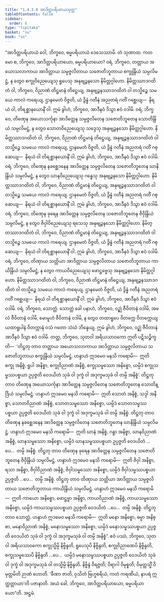 ```yaml
---
title: "1.4.3.8 အာဒိတ္တပရိယာယသုတ္တ"
tableOfContents: false
sidebar:
  order: 8
type: "tipitaka"
basket: "su"
book: "sn"
---
```



<DynamicBreadcrumb />

<Division number="235" book="sn" e="ch" v="18" p="314">

<Paragraph number="977" book="sn">
“အာဒိတ္တပရိယာယံ ဝေါ, ဘိက္ခဝေ, ဓမ္မပရိယာယံ ဒေသေဿာမိ. တံ သုဏာထ. ကတမော စ, ဘိက္ခဝေ, အာဒိတ္တပရိယာယော, ဓမ္မပရိယာယော? ဝရံ, ဘိက္ခဝေ, တတ္တာယ အယောသလာကာယ အာဒိတ္တာယ သမ္ပဇ္ဇလိတာယ သဇောတိဘူတာယ စက္ခုန္ဒြိယံ သမ္ပလိမဋ္ဌံ, န တွေဝ စက္ခုဝိညေယျေသု ရူပေသု အနုဗျဉ္ဇနသော နိမိတ္တဂ္ဂါဟော. နိမိတ္တဿာဒဂထိတံ ဝါ, ဘိက္ခဝေ, ဝိညာဏံ တိဋ္ဌမာနံ တိဋ္ဌေယျ, အနုဗျဉ္ဇနဿာဒဂထိတံ ဝါ တသ္မိဉ္စေ သမယေ ကာလံ ကရေယျ, ဌာနမေတံ ဝိဇ္ဇတိ, ယံ ဒွိန္နံ ဂတီနံ အညတရံ ဂတိံ ဂစ္ဆေယျ—  နိရယံ ဝါ, တိရစ္ဆာနယောနိံ ဝါ. ဣမံ ခွါဟံ, ဘိက္ခဝေ, အာဒီနဝံ ဒိသွာ ဧဝံ ဝဒါမိ.
</Paragraph>

<Paragraph number="978" book="sn">
ဝရံ, ဘိက္ခဝေ, တိဏှေန အယောသင်္ကုနာ အာဒိတ္တေန သမ္ပဇ္ဇလိတေန သဇောတိဘူတေန သောတိန္ဒြိယံ သမ္ပလိမဋ္ဌံ, န တွေဝ သောတဝိညေယျေသု သဒ္ဒေသု အနုဗျဉ္ဇနသော နိမိတ္တဂ္ဂါဟော. နိမိတ္တဿာဒဂထိတံ ဝါ, ဘိက္ခဝေ, ဝိညာဏံ တိဋ္ဌမာနံ တိဋ္ဌေယျ, အနုဗျဉ္ဇနဿာဒဂထိတံ ဝါ တသ္မိဉ္စေ သမယေ ကာလံ ကရေယျ, ဌာနမေတံ ဝိဇ္ဇတိ, ယံ ဒွိန္နံ ဂတီနံ အညတရံ ဂတိံ ဂစ္ဆေယျ—  နိရယံ ဝါ တိရစ္ဆာနယောနိံ ဝါ. ဣမံ ခွါဟံ, ဘိက္ခဝေ, အာဒီနဝံ ဒိသွာ ဧဝံ ဝဒါမိ.
</Paragraph>

<Paragraph number="979" book="sn">
ဝရံ, ဘိက္ခဝေ, တိဏှေန နခစ္ဆေဒနေန အာဒိတ္တေန သမ္ပဇ္ဇလိတေန သဇောတိဘူတေန ဃာနိန္ဒြိယံ သမ္ပလိမဋ္ဌံ, န တွေဝ ဃာနဝိညေယျေသု ဂန္ဓေသု အနုဗျဉ္ဇနသော နိမိတ္တဂ္ဂါဟော. နိမိတ္တဿာဒဂထိတံ ဝါ, ဘိက္ခဝေ, ဝိညာဏံ တိဋ္ဌမာနံ တိဋ္ဌေယျ, အနုဗျဉ္ဇနဿာဒဂထိတံ ဝါ တသ္မိဉ္စေ သမယေ ကာလံ ကရေယျ. ဌာနမေတံ ဝိဇ္ဇတိ, ယံ ဒွိန္နံ ဂတီနံ အညတရံ ဂတိံ ဂစ္ဆေယျ—  နိရယံ ဝါ တိရစ္ဆာနယောနိံ ဝါ. ဣမံ ခွါဟံ, ဘိက္ခဝေ, အာဒီနဝံ ဒိသွာ ဧဝံ ဝဒါမိ.
</Paragraph>

<Paragraph number="980" book="sn">
ဝရံ, ဘိက္ခဝေ, တိဏှေန ခုရေန အာဒိတ္တေန သမ္ပဇ္ဇလိတေန သဇောတိဘူတေန ဇိဝှိန္ဒြိယံ သမ္ပလိမဋ္ဌံ, န တွေဝ ဇိဝှါဝိညေယျေသု ရသေသု အနုဗျဉ္ဇနသော နိမိတ္တဂ္ဂါဟော. နိမိတ္တဿာဒဂထိတံ ဝါ, ဘိက္ခဝေ, ဝိညာဏံ တိဋ္ဌမာနံ တိဋ္ဌေယျ, အနုဗျဉ္ဇနဿာဒဂထိတံ ဝါ တသ္မိဉ္စေ သမယေ ကာလံ ကရေယျ. ဌာနမေတံ ဝိဇ္ဇတိ, ယံ ဒွိန္နံ ဂတီနံ အညတရံ ဂတိံ ဂစ္ဆေယျ—  နိရယံ ဝါ တိရစ္ဆာနယောနိံ ဝါ. ဣမံ ခွါဟံ, ဘိက္ခဝေ, အာဒီနဝံ ဒိသွာ ဧဝံ ဝဒါမိ.
</Paragraph>

<Paragraph number="981" book="sn">
ဝရံ, ဘိက္ခဝေ, တိဏှာယ သတ္တိယာ အာဒိတ္တာယ သမ္ပဇ္ဇလိတာယ သဇောတိဘူတာယ ကာယိန္ဒြိယံ သမ္ပလိမဋ္ဌံ, န တွေဝ ကာယဝိညေယျေသု ဖောဋ္ဌဗ္ဗေသု အနုဗျဉ္ဇနသော နိမိတ္တဂ္ဂါဟော. နိမိတ္တဿာဒဂထိတံ ဝါ, ဘိက္ခဝေ, ဝိညာဏံ တိဋ္ဌမာနံ တိဋ္ဌေယျ, အနုဗျဉ္ဇနဿာဒဂထိတံ ဝါ တသ္မိဉ္စေ သမယေ ကာလံ ကရေယျ. ဌာနမေတံ ဝိဇ္ဇတိ, ယံ ဒွိန္နံ ဂတီနံ အညတရံ ဂတိံ ဂစ္ဆေယျ—  နိရယံ ဝါ တိရစ္ဆာနယောနိံ ဝါ. ဣမံ ခွါဟံ, ဘိက္ခဝေ, အာဒီနဝံ ဒိသွာ ဧဝံ ဝဒါမိ.
</Paragraph>

<Paragraph number="982" book="sn">
ဝရံ, ဘိက္ခဝေ, သောတ္တံ. သောတ္တံ ခေါ ပနာဟံ, ဘိက္ခဝေ, ဝဉ္ဈံ ဇီဝိတာနံ ဝဒါမိ, အဖလံ ဇီဝိတာနံ ဝဒါမိ, မောမူဟံ ဇီဝိတာနံ ဝဒါမိ, န တွေဝ တထာရူပေ ဝိတက္ကေ ဝိတက္ကေယျ ယထာရူပါနံ ဝိတက္ကာနံ ဝသံ ဂတော သံဃံ ဘိန္ဒေယျ. ဣမံ ခွါဟံ, ဘိက္ခဝေ, ဝဉ္ဈံ ဇီဝိတာနံ အာဒီနဝံ ဒိသွာ ဧဝံ ဝဒါမိ.
</Paragraph>

<Paragraph number="983" book="sn">
တတ္ထ, ဘိက္ခဝေ, သုတဝါ အရိယသာဝကော ဣတိ ပဋိသဉ္စိက္ခတိ—  ‘တိဋ္ဌတု တာဝ တတ္တာယ အယောသလာကာယ အာဒိတ္တာယ သမ္ပဇ္ဇလိတာယ သဇောတိဘူတာယ စက္ခုန္ဒြိယံ သမ္ပလိမဋ္ဌံ. ဟန္ဒာဟံ ဣဒမေဝ မနသိ ကရောမိ—  ဣတိ စက္ခု အနိစ္စံ, ရူပါ အနိစ္စာ, စက္ခုဝိညာဏံ အနိစ္စံ, စက္ခုသမ္ဖဿော အနိစ္စော, ယမ္ပိဒံ စက္ခုသမ္ဖဿပစ္စယာ ဥပ္ပဇ္ဇတိ ဝေဒယိတံ သုခံ ဝါ ဒုက္ခံ ဝါ အဒုက္ခမသုခံ ဝါ တမ္ပိ အနိစ္စံ’.
</Paragraph>

<Paragraph number="984" book="sn">
တိဋ္ဌတု တာဝ တိဏှေန အယောသင်္ကုနာ အာဒိတ္တေန သမ္ပဇ္ဇလိတေန သဇောတိဘူတေန သောတိန္ဒြိယံ သမ္ပလိမဋ္ဌံ. ဟန္ဒာဟံ ဣဒမေဝ မနသိ ကရောမိ—  ဣတိ သောတံ အနိစ္စံ, သဒ္ဒါ အနိစ္စာ, သောတဝိညာဏံ အနိစ္စံ, သောတသမ္ဖဿော အနိစ္စော, ယမ္ပိဒံ သောတသမ္ဖဿပစ္စယာ ဥပ္ပဇ္ဇတိ ဝေဒယိတံ သုခံ ဝါ ဒုက္ခံ ဝါ အဒုက္ခမသုခံ ဝါ တမ္ပိ အနိစ္စံ.
</Paragraph>

<Paragraph number="985" book="sn">
တိဋ္ဌတု တာဝ တိဏှေန နခစ္ဆေဒနေန အာဒိတ္တေန သမ္ပဇ္ဇလိတေန သဇောတိဘူတေန ဃာနိန္ဒြိယံ သမ္ပလိမဋ္ဌံ. ဟန္ဒာဟံ ဣဒမေဝ မနသိ ကရောမိ—  ဣတိ ဃာနံ အနိစ္စံ, ဂန္ဓာ အနိစ္စာ, ဃာနဝိညာဏံ အနိစ္စံ, ဃာနသမ္ဖဿော အနိစ္စော, ယမ္ပိဒံ ဃာနသမ္ဖဿပစ္စယာ ဥပ္ပဇ္ဇတိ ဝေဒယိတံ …ပေ…  တမ္ပိ အနိစ္စံ.
</Paragraph>

<Paragraph number="986" book="sn">
တိဋ္ဌတု တာဝ တိဏှေန ခုရေန အာဒိတ္တေန သမ္ပဇ္ဇလိတေန သဇောတိဘူတေန ဇိဝှိန္ဒြိယံ သမ္ပလိမဋ္ဌံ. ဟန္ဒာဟံ ဣဒမေဝ မနသိ ကရောမိ—  ဣတိ ဇိဝှါ အနိစ္စာ, ရသာ အနိစ္စာ, ဇိဝှါဝိညာဏံ အနိစ္စံ, ဇိဝှါသမ္ဖဿော အနိစ္စော, ယမ္ပိဒံ ဇိဝှါသမ္ဖဿပစ္စယာ ဥပ္ပဇ္ဇတိ …ပေ…  တမ္ပိ အနိစ္စံ.
</Paragraph>

<Paragraph number="987" book="sn">
တိဋ္ဌတု တာဝ တိဏှာယ သတ္တိယာ အာဒိတ္တာယ သမ္ပဇ္ဇလိတာယ သဇောတိဘူတာယ ကာယိန္ဒြိယံ သမ္ပလိမဋ္ဌံ. ဟန္ဒာဟံ ဣဒမေဝ မနသိ ကရောမိ—  ဣတိ ကာယော အနိစ္စော, ဖောဋ္ဌဗ္ဗာ အနိစ္စာ, ကာယဝိညာဏံ အနိစ္စံ, ကာယသမ္ဖဿော အနိစ္စော, ယမ္ပိဒံ ကာယသမ္ဖဿပစ္စယာ ဥပ္ပဇ္ဇတိ ဝေဒယိတံ …ပေ…  တမ္ပိ အနိစ္စံ.
</Paragraph>

<Paragraph number="988" book="sn">
တိဋ္ဌတု တာဝ သောတ္တံ. ဟန္ဒာဟံ ဣဒမေဝ မနသိ ကရောမိ—  ဣတိ မနော အနိစ္စော, ဓမ္မာ အနိစ္စာ, မနောဝိညာဏံ အနိစ္စံ, မနောသမ္ဖဿော အနိစ္စော, ယမ္ပိဒံ မနောသမ္ဖဿပစ္စယာ ဥပ္ပဇ္ဇတိ ဝေဒယိတံ သုခံ ဝါ ဒုက္ခံ ဝါ အဒုက္ခမသုခံ ဝါ တမ္ပိ အနိစ္စံ”.
</Paragraph>

<Paragraph number="989" book="sn">
ဧဝံ ပဿံ, ဘိက္ခဝေ, သုတဝါ အရိယသာဝကော စက္ခုသ္မိမ္ပိ နိဗ္ဗိန္ဒတိ, ရူပေသုပိ နိဗ္ဗိန္ဒတိ, စက္ခုဝိညာဏေပိ နိဗ္ဗိန္ဒတိ, စက္ခုသမ္ဖဿေပိ နိဗ္ဗိန္ဒတိ …ပေ…  ယမ္ပိဒံ မနောသမ္ဖဿပစ္စယာ ဥပ္ပဇ္ဇတိ ဝေဒယိတံ သုခံ ဝါ ဒုက္ခံ ဝါ အဒုက္ခမသုခံ ဝါ တသ္မိမ္ပိ နိဗ္ဗိန္ဒတိ. နိဗ္ဗိန္ဒံ ဝိရဇ္ဇတိ; ဝိရာဂါ ဝိမုစ္စတိ; ဝိမုတ္တသ္မိံ ဝိမုတ္တမိတိ ဉာဏံ ဟောတိ. ‘ခီဏာ ဇာတိ, ဝုသိတံ ဗြဟ္မစရိယံ, ကတံ ကရဏီယံ, နာပရံ ဣတ္ထတ္တာယာ’တိ ပဇာနာတိ. အယံ ခေါ, ဘိက္ခဝေ, အာဒိတ္တပရိယာယော, ဓမ္မပရိယာယော”တိ.

</Paragraph>
</Division>

<Paragraph number="990" type="center" book="sn">
အဋ္ဌမံ.
</Paragraph>